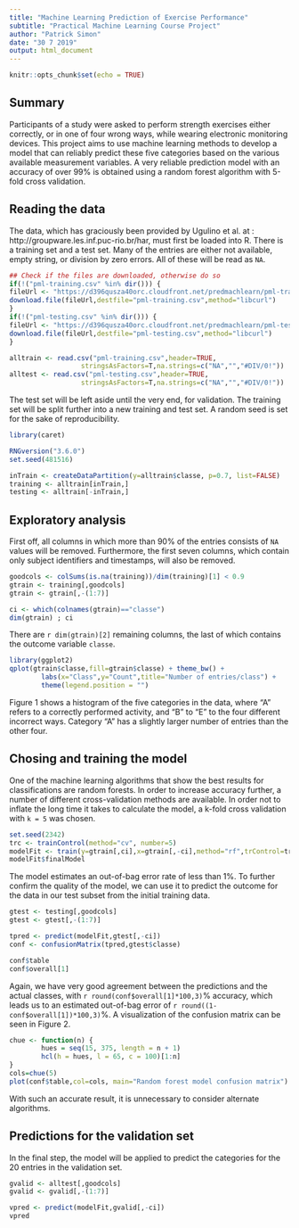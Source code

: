 ```yaml
---
title: "Machine Learning Prediction of Exercise Performance"
subtitle: "Practical Machine Learning Course Project"
author: "Patrick Simon"
date: "30 7 2019"
output: html_document
---
```


```r
knitr::opts_chunk$set(echo = TRUE)
```

## Summary

Participants of a study were asked to perform strength exercises either correctly, or in one of four wrong ways, while wearing electronic monitoring devices. This project aims to use machine learning methods to develop a model that can reliably predict these five categories based on the various available measurement variables. A very reliable prediction model with an accuracy of over 99% is obtained using a random forest algorithm with 5-fold cross validation. 

## Reading the data

The data, which has graciously been provided by Ugulino et al. at : http://groupware.les.inf.puc-rio.br/har, must first be loaded into R. There is a training set and a test set. Many of the entries are either not available, empty string, or division by zero errors. All of these will be read as `NA`.

```r
## Check if the files are downloaded, otherwise do so
if(!("pml-training.csv" %in% dir())) {
fileUrl <- "https://d396qusza40orc.cloudfront.net/predmachlearn/pml-training.csv"
download.file(fileUrl,destfile="pml-training.csv",method="libcurl")
} 
if(!("pml-testing.csv" %in% dir())) {
fileUrl <- "https://d396qusza40orc.cloudfront.net/predmachlearn/pml-testing.csv"
download.file(fileUrl,destfile="pml-testing.csv",method="libcurl")
}

alltrain <- read.csv("pml-training.csv",header=TRUE,
                  stringsAsFactors=T,na.strings=c("NA","","#DIV/0!"))
alltest <- read.csv("pml-testing.csv",header=TRUE,
                  stringsAsFactors=T,na.strings=c("NA","","#DIV/0!"))
```

The test set will be left aside until the very end, for validation. The training set will be split further into a new training and test set. A random seed is set for the sake of reproducibility.

```r
library(caret)

RNGversion("3.6.0")
set.seed(481516)

inTrain <- createDataPartition(y=alltrain$classe, p=0.7, list=FALSE)
training <- alltrain[inTrain,]
testing <- alltrain[-inTrain,]
```

## Exploratory analysis
First off, all columns in which more than 90% of the entries consists of `NA` values will be removed. Furthermore, the first seven columns, which contain only subject identifiers and timestamps, will also be removed.

```r
goodcols <- colSums(is.na(training))/dim(training)[1] < 0.9
gtrain <- training[,goodcols]
gtrain <- gtrain[,-(1:7)]

ci <- which(colnames(gtrain)=="classe")
dim(gtrain) ; ci
```

There are `r dim(gtrain)[2]` remaining columns, the last of which contains the outcome variable `classe`.

```r
library(ggplot2)
qplot(gtrain$classe,fill=gtrain$classe) + theme_bw() +
        labs(x="Class",y="Count",title="Number of entries/class") +
        theme(legend.position = "")
```

Figure 1 shows a histogram of the five categories in the data, where "A" refers to a correctly performed activity, and "B" to "E" to the four different incorrect ways. Category "A" has a slightly larger number of entries than the other four.


## Chosing and training the model

One of the machine learning algorithms that show the best results for classifications are random forests. In order to increase accuracy further, a number of different cross-validation methods are available. In order not to inflate the long time it takes to calculate the model, a k-fold cross validation with `k = 5` was chosen.  

```r
set.seed(2342)
trc <- trainControl(method="cv", number=5)
modelFit <- train(y=gtrain[,ci],x=gtrain[,-ci],method="rf",trControl=trc)
modelFit$finalModel
```

The model estimates an out-of-bag error rate of less than 1%. To further confirm the quality of the model, we can use it to predict the outcome for the data in our test subset from the initial training data.

```r
gtest <- testing[,goodcols]
gtest <- gtest[,-(1:7)]

tpred <- predict(modelFit,gtest[,-ci])
conf <- confusionMatrix(tpred,gtest$classe)

conf$table
conf$overall[1]
```

Again, we have very good agreement between the predictions and the actual classes, with `r round(conf$overall[1]*100,3)`% accuracy, which leads us to an estimated out-of-bag error of `r round((1-conf$overall[1])*100,3)`%. A visualization of the confusion matrix can be seen in Figure 2.

```r
chue <- function(n) {
        hues = seq(15, 375, length = n + 1)
        hcl(h = hues, l = 65, c = 100)[1:n]
}
cols=chue(5)
plot(conf$table,col=cols, main="Random forest model confusion matrix")
```


With such an accurate result, it is unnecessary to consider alternate algorithms.

## Predictions for the validation set

In the final step, the model will be applied to predict the categories for the 20 entries in the validation set.

```r
gvalid <- alltest[,goodcols]
gvalid <- gvalid[,-(1:7)]

vpred <- predict(modelFit,gvalid[,-ci])
vpred
```

